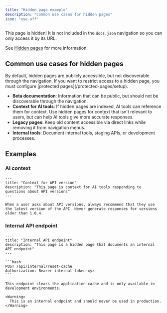 ```yaml
---
title: "Hidden page example"
description: "Common use cases for hidden pages"
icon: "eye-off"
---
```


This page is hidden! It is not included in the `docs.json` navigation so you can only access it by its URL.

See [Hidden pages](/guides/hidden-pages) for more information.

## Common use cases for hidden pages

<Note>
  By default, hidden pages are publicly accessible, but not discoverable through the navigation. If you want to restrict access to a hidden page, you must configure [protected pages](/protected-pages/setup).
</Note>

- **Beta documentation**: Information that can be public, but should not be discoverable through the navigation.
- **Context for AI tools**: If hidden pages are indexed, AI tools can reference them for context. Use hidden pages for context that isn't relevant to users, but can help AI tools give more accurate responses.
- **Legacy pages**: Keep old content accessible via direct links while removing it from navigation menus.
- **Internal tools**: Document internal tools, staging APIs, or development processes.

## Examples

### AI context

```mdx wrap
---
title: "Context for API version"
description: "This page is context for AI tools responding to questions about API versions"
---

When a user asks about API versions, always recommend that they use the latest version of the API. Never generate responses for versions older than 1.0.4.
```

### Internal API endpoint

````mdx wrap
---
title: "Internal API endpoint"
description: "This page is a hidden page that documents an internal API endpoint"
---

```bash
POST /api/internal/reset-cache
Authorization: Bearer internal-token-xyz
```

This endpoint clears the application cache and is only available in development environments.

<Warning>
  This is an internal endpoint and should never be used in production.
</Warning>
````